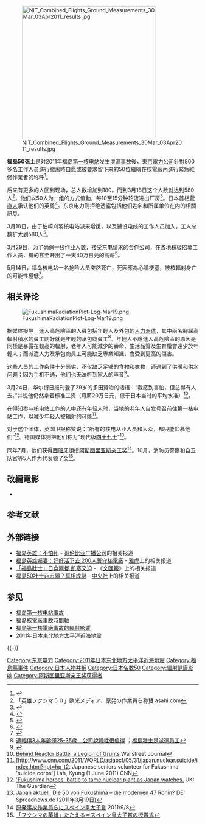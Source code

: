 {{noteTA
|T=zh-hans:福岛50死士; zh-cn:福岛50死士;zh-hk:福島50死士;zh-tw:福島50勇士;
|1=zh-hans:死士; zh-cn:死士;zh-hk:死士;zh-tw:勇士;
}}
{{expand Japanese}}
{{Pathnav|2011年日本东北地方太平洋近海地震|福岛第一核电站事故}}
[[File:NIT_Combined_Flights_Ground_Measurements_30Mar_03Apr2011_results.jpg|350px]]

'''福岛50死士'''是对2011年[[福岛第一核电站|福岛第一核电站]]发生[[福岛第一核电站事故|泄漏事故]]後，[[東京電力公司|東京電力公司]]針對800多名工作人员進行撤离時自愿或被要求留下来的50位繼續在核電廠內進行緊急維修作業者的称呼<ref>{{cite news|title=Fukushima 50 battle radiation risks as Japan nuclear crisis deepens|url=http://www.guardian.co.uk/world/2011/mar/15/fukushima-50-workers-nuclear-plant|work=[[The_Guardian|The Guardian]]|date=15 March 2011|first1=Tania|last1=Branigan|first2=Justin|last2=McCurry|access-date=2011-03-18|archive-url=https://web.archive.org/web/20110318105340/http://www.guardian.co.uk/world/2011/mar/15/fukushima-50-workers-nuclear-plant|archive-date=2011-03-18|language=en|dead-url=no}}</ref>。

后来有更多的人回到现场，总人数增加到180。而到3月18日这个人数就达到580人<ref>「英雄フクシマ５０」欧米メディア、原発の作業員ら称賛 asahi.com</ref>，他们以50人为一组的方式值勤，每10至15分钟轮流进出厂房<ref>{{Cite news | title = “福岛死士”实为180人 多为老人 | url = http://news.xinhuanet.com/world/2011-03/19/c_121205833.htm | work = [[广州日报|广州日报]] | date = 2011-03-19 | accessdate = 2011-03-24 | archive-url = https://web.archive.org/web/20110410130252/http://news.xinhuanet.com/world/2011-03/19/c_121205833.htm | archive-date = 2011-04-10 | dead-url = no }}</ref>。日本首相[[菅直人|菅直人]]承认他们的英勇<ref>{{Cite web |title=Fukushima 50 Stay Behind to Prevent Nuclear Meltdown |url=http://www.foxnews.com/world/2011/03/16/fukushima-50-stay-prevent-nuclear-meltdown/ |publisher=FOX News |date=2011-03-16 |accessdate=16 March 2011 |archive-url=https://web.archive.org/web/20110318021640/http://www.foxnews.com/world/2011/03/16/fukushima-50-stay-prevent-nuclear-meltdown/ |archive-date=2011-03-18 |dead-url=no }}</ref>。东京电力则拒绝透露包括他们姓名和所属单位在内的相關訊息。

3月18日，由于柏崎刈羽核电站派来增援，以及铺设电线的工作人员加入，工人总数扩大到580人<ref>{{Cite news |title=「英雄フクシマ50」欧米メディア、原発の作業員ら称賛 |url=http://www.asahi.com/national/update/0318/TKY201103180477.html |work=[[朝日新聞|朝日新聞]] |date=2011-03-18 |accessdate=2011-03-23 |language=ja |archiveurl=https://web.archive.org/web/20110320023046/http://www.asahi.com/national/update/0318/TKY201103180477.html |archivedate=2011-03-20 |deadurl=yes }}</ref>。

3月29日，为了确保一线作业人数，接受东电请求的合作公司，在各地积极招募工作人员，有的甚至开出了一天40万日元的高薪<ref>{{Cite news | title = 「日当４０万円出すから」　原発作業員 確保に躍起 | url = http://www.tokyo-np.co.jp/s/article/2011032990065850.html | work = [[東京新聞|東京新聞]] | date = 2011-03-29 | accessdate = 2011-03-30 | language = ja | deadurl = yes | archiveurl = https://web.archive.org/web/20110329180813/http://www.tokyo-np.co.jp/s/article/2011032990065850.html | archivedate = 2011-03-29 }}</ref>。

5月14日，福岛核电站一名抢险人员突然死亡，死因應為心肌梗塞，被核輻射身亡的可能性極低<ref>{{Cite news | title = 福岛第一核电站工作人员死亡 或因心肌梗塞所致 | url = http://www.chinanews.com/gj/2011/05-14/3041014.shtml | work = [[中新社|中新社]] | date = 2011-05-14 | accessdate = 2011-05-21 | archive-url = https://web.archive.org/web/20110518144332/http://www.chinanews.com/gj/2011/05-14/3041014.shtml | archive-date = 2011-05-18 | dead-url = no }}</ref>。

==相关评论==
[[File:FukushimaRadiationPlot-Log-Mar19.png|right]]

据媒体报导，進入高危險區的人員包括年輕人及外包的[[人力派遣|人力派遣]]，其中兩名腳踩高輻射積水的員工剛好就是年輕的承包商員工<ref>[http://www.nownews.com/2011/03/25/91-2699757.htm 遭輻傷3人年齡僅25-35歲　公司說犧牲很值得] {{Wayback|url=http://www.nownews.com/2011/03/25/91-2699757.htm |date=20110326182952 }}；[http://news.singtao.ca/vancouver/2011-03-26/headline1301133157d3091161.html 福島壯士是派遣員工]{{Dead link|date=2019年10月 |bot=InternetArchiveBot |fix-attempted=yes }}</ref>。年輕人不應進入高危險區的原因是同樣是暴露在較高的輻射，老年人可能減少的壽命、生活品質及生育權會遠少於年輕人；而派遣人力及承包商員工可能缺乏專業知識，會受到更高的傷害。

这些人员的工作条件十分恶劣，不仅缺乏足够的食物和衣物，还遇到了供暖和供水问题；因为手机不通，他们也无法听到家人的声音<ref>{{Cite news| title =核电站敢死队饥寒交迫 矛头指东京电力| url =http://cnnews.chosun.com/site/data/html_dir/2011/03/29/20110329000020.html| work =[[朝鲜日报|朝鲜日报]]| date =2011-03-29| accessdate =2011-03-30| deadurl =yes| archiveurl =https://web.archive.org/web/20160305061320/http://cnnews.chosun.com/site/data/html_dir/2011/03/29/20110329000020.html| archivedate =2016-03-05}}</ref>。

3月24日，华尔街日报刊登了29岁的多田賢治的话语：“我感到害怕，但总得有人去。”并说他仍然拿着标准工资（月薪20万日元，低于日本当时的平均水准）<ref>[http://online.wsj.com/article/SB10001424052748704461304576216652933702880.html Behind Reactor Battle, a Legion of Grunts] {{Wayback|url=http://online.wsj.com/article/SB10001424052748704461304576216652933702880.html |date=20120312013644 }} Wallstreet Journal</ref>。

在得知参与核电站工作的人中还有年轻人时，当地的老年人自发号召前往第一核电站工作，以减少年轻人被辐射的可能<ref>[http://www.cnn.com/2011/WORLD/asiapcf/05/31/japan.nuclear.suicide/index.html?hpt=hp_t2. Japanese seniors volunteer for Fukushima 'suicide corps'] {{Wayback|url=http://www.cnn.com/2011/WORLD/asiapcf/05/31/japan.nuclear.suicide/index.html?hpt=hp_t2. |date=20160306094659 }} Lah, Kyung (1 June 2011) CNN</ref>。

对于这个团体，英国卫报称赞说：“所有的核电从业人员和大众，都只能仰慕他们”<ref>[http://www.guardian.co.uk/world/2011/mar/16/fukushima-heroes-nuclear-japan-watches 'Fukushima heroes' battle to tame nuclear plant as Japan watches.] {{Wayback|url=http://www.guardian.co.uk/world/2011/mar/16/fukushima-heroes-nuclear-japan-watches |date=20120314165458 }} UK: The Guardian</ref>。德国媒体则把他们称为“现代版[[元祿赤穗事件|四十七士]]”<ref>[http://www.spreadnews.de/japan-aktuell-die-50-von-fukushima-die-modernen-47-ronin/119578/ Japan aktuell: Die 50 von Fukushima – die modernen 47 Ronin?] {{Wayback|url=http://www.spreadnews.de/japan-aktuell-die-50-von-fukushima-die-modernen-47-ronin/119578/ |date=20120321143805 }} DE: Spreadnews.de (2011年3月19日)</ref>。

同年7月，他们获得[[西班牙|西班牙]]頒授[[阿斯图里亚斯亲王奖|阿斯图里亚斯亲王奖]]<ref>[http://www.j-cast.com/2011/09/08106690.html 原発事故作業員らにスペイン皇太子賞] {{Wayback|url=http://www.j-cast.com/2011/09/08106690.html |date=20160304123027 }} 2011/9/8</ref>。10月，消防员警察和自卫队官等5人作为代表领了奖<ref>[http://www.jiji.com/jc/zc?k=201110/2011102200091 「フクシマの英雄」たたえる＝スペイン皇太子賞の授賞式]</ref>。

==改編電影==
*{{lj|福島50死士 (电影)|Fukushima 50 (映画)}}

==参考文献==
{{Reflist}}

==外部链接==
*[http://www.cbsnews.com/stories/2011/03/15/eveningnews/main20043554.shtml 福岛英雄：不怕死] {{Wayback|url=http://www.cbsnews.com/stories/2011/03/15/eveningnews/main20043554.shtml |date=20131110165945 }} - [[哥伦比亚广播公司|哥伦比亚广播公司]]的相关报道
*[https://web.archive.org/web/20110323001457/http://tw.news.yahoo.com/article/url/d/a/110319/143/2obo8.html 福島英雄囑妻：好好活下去 200人誓守核電廠] - [[雅虎|雅虎]]上的相关报道
*[https://web.archive.org/web/20110402104012/http://paper.wenweipo.com/2011/03/30/GJ1103300010.htm 「福島壯士」日食兩餐 飢寒交迫] - 《[[文汇报_(香港)|文匯報]]》上的相关报道
*[http://www.cna.com.tw/News/firstnews/201202290002.aspx 福島50壯士非志願？真相成謎] {{Wayback|url=http://www.cna.com.tw/News/firstnews/201202290002.aspx |date=20191212151508 }} - [[中央社|中央社]]上的相关报道

==参见==
*[[福岛第一核电站事故|福岛第一核电站事故]]
*[[福岛核電廠事故時間軸|福岛核電廠事故時間軸]]
*[[福島第一核電廠事故的輻射影響|福島第一核電廠事故的輻射影響]]
*[[2011年日本東北地方太平洋近海地震|2011年日本東北地方太平洋近海地震]]

{{-}}
{{2011年日本东北地方太平洋近海地震}}
{{阿斯图里亚斯亲王奖获得者|concord}}
[[Category:东京电力|Category:东京电力]]
[[Category:2011年日本东北地方太平洋近海地震|Category:2011年日本东北地方太平洋近海地震]]
[[Category:福島縣事件|Category:福島縣事件]]
[[Category:日本人物并稱|Category:日本人物并稱]]
[[Category:日本名数50|Category:日本名数50]]
[[Category:辐射健康影响|Category:辐射健康影响]]
[[Category:阿斯图里亚斯亲王奖获得者|Category:阿斯图里亚斯亲王奖获得者]]